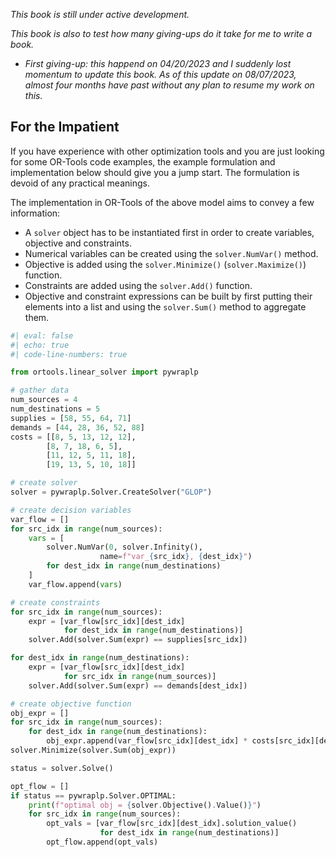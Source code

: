 *This book is still under active development.*

*This book is also to test how many giving-ups do it take for me to write a book.*

- *First giving-up: this happend on 04/20/2023 and I suddenly lost momentum to update this book. As of this update on 08/07/2023, almost four months have past without any plan to resume my work on this.*

## For the Impatient {.unnumbered}

If you have experience with other optimization tools and you are just looking for some OR-Tools code examples, the example formulation and implementation below should give you a jump start.
The formulation is devoid of any practical meanings.

\begin{align}
    \text{min.} &\quad \sum_{s \in \mathcal{S}} \sum_{d \in \mathcal{D}} c_{sd} x_{sd} \label{tp-obj} \\
    \text{s.t.} &\quad \sum_{d \in \mathcal{D}} x_{sd} = p_s, \ \forall s \in \mathcal{S} \label{tp-cons1} \\
    &\quad \sum_{s \in \mathcal{S}} x_{sd} = m_d, \ \forall d \in \mathcal{D} \label{tp-cons2} \\
    &\quad x_{sd} \geq 0, \ \forall s \in \mathcal{S}, d \in \mathcal{D} \label{tp-cons3}
\end{align}

The implementation in OR-Tools of the above model aims to convey a few information:

- A `solver` object has to be instantiated first in order to create variables, objective and constraints.
- Numerical variables can be created using the `solver.NumVar()` method.
- Objective is added using the `solver.Minimize()` (`solver.Maximize()`) function.
- Constraints are added using the `solver.Add()` function.
- Objective and constraint expressions can be built by first putting their elements into a list and using the `solver.Sum()` method to aggregate them.

```python
#| eval: false
#| echo: true
#| code-line-numbers: true

from ortools.linear_solver import pywraplp

# gather data
num_sources = 4
num_destinations = 5
supplies = [58, 55, 64, 71]
demands = [44, 28, 36, 52, 88]
costs = [[8, 5, 13, 12, 12], 
        [8, 7, 18, 6, 5], 
        [11, 12, 5, 11, 18], 
        [19, 13, 5, 10, 18]]

# create solver
solver = pywraplp.Solver.CreateSolver("GLOP")

# create decision variables
var_flow = []
for src_idx in range(num_sources):
    vars = [
        solver.NumVar(0, solver.Infinity(), 
                    name=f"var_{src_idx}, {dest_idx}")
        for dest_idx in range(num_destinations)
    ]
    var_flow.append(vars)

# create constraints
for src_idx in range(num_sources):
    expr = [var_flow[src_idx][dest_idx] 
            for dest_idx in range(num_destinations)]
    solver.Add(solver.Sum(expr) == supplies[src_idx])

for dest_idx in range(num_destinations):
    expr = [var_flow[src_idx][dest_idx] 
            for src_idx in range(num_sources)]
    solver.Add(solver.Sum(expr) == demands[dest_idx])

# create objective function
obj_expr = []
for src_idx in range(num_sources):
    for dest_idx in range(num_destinations):
        obj_expr.append(var_flow[src_idx][dest_idx] * costs[src_idx][dest_idx])
solver.Minimize(solver.Sum(obj_expr))

status = solver.Solve()

opt_flow = []
if status == pywraplp.Solver.OPTIMAL:
    print(f"optimal obj = {solver.Objective().Value()}")
    for src_idx in range(num_sources):
        opt_vals = [var_flow[src_idx][dest_idx].solution_value()
                    for dest_idx in range(num_destinations)]
        opt_flow.append(opt_vals)
```
